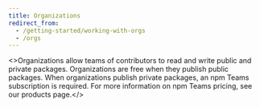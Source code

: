 ```yaml
---
title: Organizations
redirect_from:
  - /getting-started/working-with-orgs
  - /orgs
---
```


<>Organizations allow teams of contributors to read and write public and private packages.  Organizations are free when they publish public packages.  When organizations publish private packages, an npm Teams subscription is required. For more information on npm Teams pricing, see our <Link href="https://www.npmjs.com/pricing">products page</Link>.</>

<Index />

